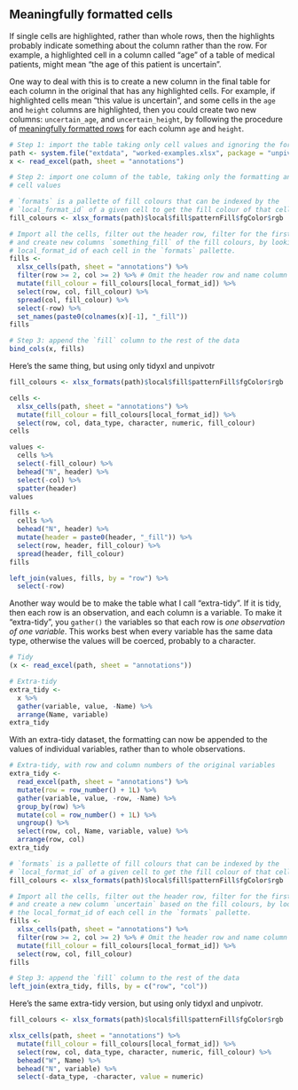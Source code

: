 ## Meaningfully formatted cells {#tidy-formatted-cells}

If single cells are highlighted, rather than whole rows, then the highlights
probably indicate something about the column rather than the row.  For example,
a highlighted cell in a column called "age" of a table of medical patients,
might mean "the age of this patient is uncertain".

One way to deal with this is to create a new column in the final table for each
column in the original that has any highlighted cells.  For example, if
highlighted cells mean "this value is uncertain", and some cells in the `age`
and `height` columns are highlighted, then you could create two new columns:
`uncertain_age`, and `uncertain_height`, by following the procedure of
[meaningfully formatted rows](tidy-formatted-rows) for each column `age` and
`height`.

```r
# Step 1: import the table taking only cell values and ignoring the formatting
path <- system.file("extdata", "worked-examples.xlsx", package = "unpivotr")
x <- read_excel(path, sheet = "annotations")

# Step 2: import one column of the table, taking only the formatting and not the
# cell values

# `formats` is a pallette of fill colours that can be indexed by the
# `local_format_id` of a given cell to get the fill colour of that cell
fill_colours <- xlsx_formats(path)$local$fill$patternFill$fgColor$rgb

# Import all the cells, filter out the header row, filter for the first column,
# and create new columns `something_fill` of the fill colours, by looking up the
# local_format_id of each cell in the `formats` pallette.
fills <-
  xlsx_cells(path, sheet = "annotations") %>%
  filter(row >= 2, col >= 2) %>% # Omit the header row and name column
  mutate(fill_colour = fill_colours[local_format_id]) %>%
  select(row, col, fill_colour) %>%
  spread(col, fill_colour) %>%
  select(-row) %>%
  set_names(paste0(colnames(x)[-1], "_fill"))
fills

# Step 3: append the `fill` column to the rest of the data
bind_cols(x, fills)
```

Here's the same thing, but using only tidyxl and unpivotr

```r
fill_colours <- xlsx_formats(path)$local$fill$patternFill$fgColor$rgb

cells <-
  xlsx_cells(path, sheet = "annotations") %>%
  mutate(fill_colour = fill_colours[local_format_id]) %>%
  select(row, col, data_type, character, numeric, fill_colour)
cells

values <-
  cells %>%
  select(-fill_colour) %>%
  behead("N", header) %>%
  select(-col) %>%
  spatter(header)
values

fills <-
  cells %>%
  behead("N", header) %>%
  mutate(header = paste0(header, "_fill")) %>%
  select(row, header, fill_colour) %>%
  spread(header, fill_colour)
fills

left_join(values, fills, by = "row") %>%
  select(-row)
```

Another way would be to make the table what I call "extra-tidy".  If it is tidy,
then each row is an observation, and each column is a variable.  To make it
"extra-tidy", you `gather()` the variables so that each row is *one observation
of one variable*.  This works best when every variable has the same data type,
otherwise the values will be coerced, probably to a character.

```r
# Tidy
(x <- read_excel(path, sheet = "annotations"))

# Extra-tidy
extra_tidy <-
  x %>%
  gather(variable, value, -Name) %>%
  arrange(Name, variable)
extra_tidy
```

With an extra-tidy dataset, the formatting can now be appended to the values of
individual variables, rather than to whole observations.

```r
# Extra-tidy, with row and column numbers of the original variables
extra_tidy <-
  read_excel(path, sheet = "annotations") %>%
  mutate(row = row_number() + 1L) %>%
  gather(variable, value, -row, -Name) %>%
  group_by(row) %>%
  mutate(col = row_number() + 1L) %>%
  ungroup() %>%
  select(row, col, Name, variable, value) %>%
  arrange(row, col)
extra_tidy

# `formats` is a pallette of fill colours that can be indexed by the
# `local_format_id` of a given cell to get the fill colour of that cell
fill_colours <- xlsx_formats(path)$local$fill$patternFill$fgColor$rgb

# Import all the cells, filter out the header row, filter for the first column,
# and create a new column `uncertain` based on the fill colours, by looking up
# the local_format_id of each cell in the `formats` pallette.
fills <-
  xlsx_cells(path, sheet = "annotations") %>%
  filter(row >= 2, col >= 2) %>% # Omit the header row and name column
  mutate(fill_colour = fill_colours[local_format_id]) %>%
  select(row, col, fill_colour)
fills

# Step 3: append the `fill` column to the rest of the data
left_join(extra_tidy, fills, by = c("row", "col"))
```

Here's the same extra-tidy version, but using only tidyxl and unpivotr.

```r
fill_colours <- xlsx_formats(path)$local$fill$patternFill$fgColor$rgb

xlsx_cells(path, sheet = "annotations") %>%
  mutate(fill_colour = fill_colours[local_format_id]) %>%
  select(row, col, data_type, character, numeric, fill_colour) %>%
  behead("W", Name) %>%
  behead("N", variable) %>%
  select(-data_type, -character, value = numeric)
```


